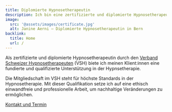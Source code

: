```yaml
---
title: Diplomierte Hypnosetherapeutin
description: Ich bin eine zertifizierte und diplomierte Hypnosetherapeutin beim Verband Schweizer Hypnosetherapeuten (VSH) in Bern. 
image:
  src: '@assets/images/certificate.jpg'
  alt: Janine Aerni – Diplomierte Hypnosetherapeutin in Bern
backlink:
  title: Home
  url: /
---
```


Als zertifizierte und diplomierte Hypnosetherapeutin durch den <a href="https://verband-schweizer-hypnosetherapeuten.ch/" target="_blank" rel="noopener">Verband Schweizer Hypnosetherapeuten</a> (VSH) biete ich meinen Klient:innen eine fundierte und qualifizierte Unterstützung in der Hypnsetherapie. 

Die Mitgliedschaft im VSH steht für höchste Standards in der Hypnosetherapie. Mit dieser Qualifikation setze ich auf eine ethisch einwandfreie und professionelle Arbeit, um nachhaltige Veränderungen zu ermöglichen.

<a
data-umami-event="Janine – Button Kontakt"
href="/kontakt/"
class="inline-flex items-center justify-center px-6 py-3 text-base leading-tight font-bold text-red-600 bg-transparent border border-red-600 rounded-full transition hover:bg-red-500 hover:text-red-50 no-underline "
onclick="document.app.emitEvent('mouseDown', 'trigger-to-5');"> Kontakt und Termin</a>

